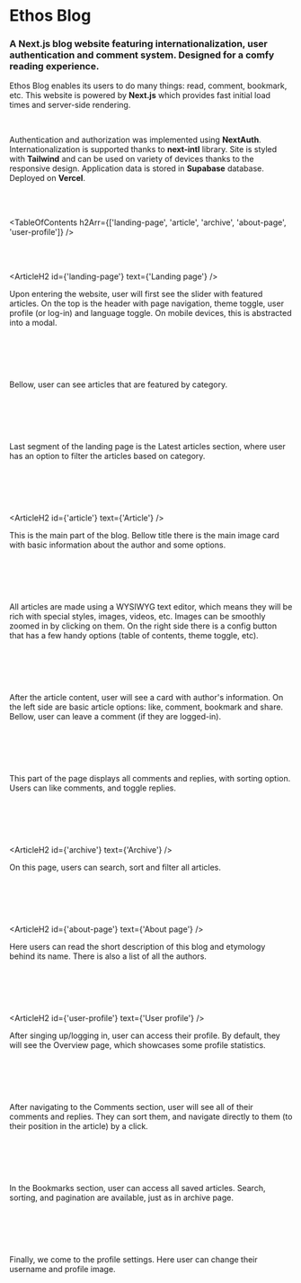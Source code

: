 


# Ethos Blog

### A Next.js blog website featuring internationalization, user authentication and comment system. Designed for a comfy reading experience.

<HeroImage image={EthosImg} title="Ethos Blog" />

Ethos Blog enables its users to do many things: read, comment, bookmark, etc. This website is powered by **Next.js** which provides fast initial load times and server-side rendering.

<br />

Authentication and authorization was implemented using **NextAuth**. Internationalization is supported thanks to **next-intl** library. Site is styled with **Tailwind** and can be used on variety of devices thanks to the responsive design. Application data is stored in **Supabase** database. Deployed on **Vercel**.

<br />
<br />

<TableOfContents
   h2Arr={['landing-page', 'article', 'archive', 'about-page', 'user-profile']}
/>

<br />
<br />

<ArticleH2 id={'landing-page'} text={'Landing page'} />

Upon entering the website, user will first see the slider with featured articles. On the top is the header with page navigation, theme toggle, user profile (or log-in) and language toggle. On mobile devices, this is abstracted into a modal.

<br />

<ArticleImage
   image={EthosImg0}
   imageMobile={EthosMobileImg0}
   alt="Landing page"
   isResponsive={true}
/>

<br />
<br />

Bellow, user can see articles that are featured by category.

<br />

<ArticleImage
   image={EthosImg1}
   imageMobile={EthosMobileImg1}
   alt="Tag features"
   isResponsive={true}
/>

<br />
<br />

Last segment of the landing page is the Latest articles section, where user has an option to filter the articles based on category.

<br />

<ArticleImage
   image={EthosImg2}
   imageMobile={EthosMobileImg2}
   alt="Latest articles"
   isResponsive={true}
/>

<br />
<br />

<ArticleH2 id={'article'} text={'Article'} />

This is the main part of the blog. Bellow title there is the main image card with basic information about the author and some options.

<br />

<ArticleImage
   image={EthosImg3}
   imageMobile={EthosMobileImg3}
   alt="Article"
   isResponsive={true}
/>

<br />
<br />

All articles are made using a WYSIWYG text editor, which means they will be rich with special styles, images, videos, etc. Images can be smoothly zoomed in by clicking on them. On the right side there is a config button that has a few handy options (table of contents, theme toggle, etc).

<br />

<ArticleImage
   image={EthosImg4}
   imageMobile={EthosMobileImg4}
   alt="Article options"
   isResponsive={true}
/>

<br />
<br />

After the article content, user will see a card with author's information. On the left side are basic article options: like, comment, bookmark and share. Bellow, user can leave a comment (if they are logged-in).

<br />

<ArticleImage
   image={EthosImg5}
   imageMobile={EthosMobileImg5}
   alt="Article options"
   isResponsive={true}
/>

<br />
<br />

This part of the page displays all comments and replies, with sorting option. Users can like comments, and toggle replies.

<br />

<ArticleImage
   image={EthosImg6}
   imageMobile={EthosMobileImg6}
   alt="Comments"
   isResponsive={true}
/>

<br />
<br />

<ArticleH2 id={'archive'} text={'Archive'} />

On this page, users can search, sort and filter all articles.

<br />

<ArticleImage
   image={EthosImg7}
   imageMobile={EthosMobileImg7}
   alt="Archive"
   isResponsive={true}
/>

<br />
<br />

<ArticleH2 id={'about-page'} text={'About page'} />

Here users can read the short description of this blog and etymology behind its name. There is also a list of all the authors.

<br />

<ArticleImage
   image={EthosImg8}
   imageMobile={EthosMobileImg8}
   alt="About page"
   isResponsive={true}
/>

<br />
<br />

<ArticleH2 id={'user-profile'} text={'User profile'} />

After singing up/logging in, user can access their profile. By default, they will see the Overview page, which showcases some profile statistics.

<br />

<ArticleImage
   image={EthosImg9}
   imageMobile={EthosMobileImg9}
   alt="Profile overview"
   isResponsive={true}
/>

<br />
<br />

After navigating to the Comments section, user will see all of their comments and replies. They can sort them, and navigate directly to them (to their position in the article) by a click.

<br />

<ArticleImage
   image={EthosImg10}
   imageMobile={EthosMobileImg10}
   alt="User's comments"
   isResponsive={true}
/>

<br />
<br />

In the Bookmarks section, user can access all saved articles. Search, sorting, and pagination are available, just as in archive page.

<br />

<ArticleImage
   image={EthosImg11}
   imageMobile={EthosMobileImg11}
   alt="Bookmarks"
   isResponsive={true}
/>

<br />
<br />

Finally, we come to the profile settings. Here user can change their username and profile image.

<br />

<ArticleImage
   image={EthosImg12}
   imageMobile={EthosMobileImg12}
   alt="Profile settings"
   isResponsive={true}
/>

<br />
